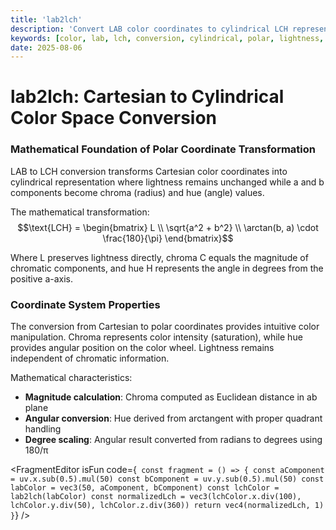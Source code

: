 ```yaml
---
title: 'lab2lch'
description: 'Convert LAB color coordinates to cylindrical LCH representation'
keywords: [color, lab, lch, conversion, cylindrical, polar, lightness, chroma, hue]
date: 2025-08-06
---
```



# lab2lch: Cartesian to Cylindrical Color Space Conversion

### Mathematical Foundation of Polar Coordinate Transformation

LAB to LCH conversion transforms Cartesian color coordinates into cylindrical representation where lightness remains unchanged while a and b components become chroma (radius) and hue (angle) values.

The mathematical transformation:
$$\text{LCH} = \begin{bmatrix} L \\ \sqrt{a^2 + b^2} \\ \arctan(b, a) \cdot \frac{180}{\pi} \end{bmatrix}$$

Where L preserves lightness directly, chroma C equals the magnitude of chromatic components, and hue H represents the angle in degrees from the positive a-axis.

### Coordinate System Properties

The conversion from Cartesian to polar coordinates provides intuitive color manipulation. Chroma represents color intensity (saturation), while hue provides angular position on the color wheel. Lightness remains independent of chromatic information.

Mathematical characteristics:

- **Magnitude calculation**: Chroma computed as Euclidean distance in ab plane
- **Angular conversion**: Hue derived from arctangent with proper quadrant handling
- **Degree scaling**: Angular result converted from radians to degrees using 180/π

<FragmentEditor
        isFun
        code={`
const fragment = () => {
        const aComponent = uv.x.sub(0.5).mul(50)
        const bComponent = uv.y.sub(0.5).mul(50)
        const labColor = vec3(50, aComponent, bComponent)
        const lchColor = lab2lch(labColor)
        const normalizedLch = vec3(lchColor.x.div(100), lchColor.y.div(50), lchColor.z.div(360))
        return vec4(normalizedLch, 1)
}`}
/>
